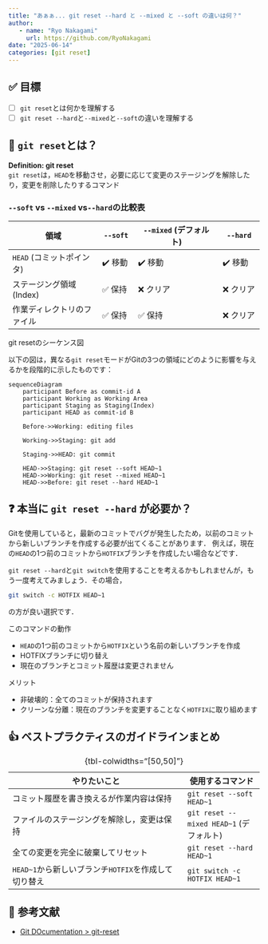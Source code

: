 ```yaml
---
title: "あぁぁ... git reset --hard と --mixed と --soft の違いは何？"
author: 
   - name: "Ryo Nakagami"
     url: https://github.com/RyoNakagami
date: "2025-06-14"
categories: [git reset]
---
```


## ✅ 目標

- [ ] `git reset`とは何かを理解する
- [ ] `git reset --hard`と`--mixed`と`--soft`の違いを理解する


## 🔧 `git reset`とは？

:::{.blog-custom-border}
**Definition: git reset**<br>
`git reset`は，`HEAD`を移動させ，必要に応じて変更のステージングを解除したり，変更を削除したりするコマンド

:::


### `--soft` vs `--mixed` vs`--hard`の比較表

:::{.no-border-top-table .pb-3}

| 領域                  | `--soft` | `--mixed` (デフォルト) | `--hard`  |
| -------------------- | -------- | ------------------- | --------- |
| `HEAD` (コミットポインタ)  | ✔️ 移動   | ✔️ 移動              | ✔️ 移動    |
| ステージング領域 (Index)   | ✅ 保持    | ❌ クリア             | ❌ クリア   |
| 作業ディレクトリのファイル  | ✅ 保持    | ✅ 保持               | ❌ クリア   |

:::

[git resetのシーケンス図]{.mini-section}

以下の図は，異なる`git reset`モードがGitの3つの領域にどのように影響を与えるかを段階的に示したものです：

```mermaid
sequenceDiagram
    participant Before as commit-id A
    participant Working as Working Area
    participant Staging as Staging(Index)
    participant HEAD as commit-id B

    Before->>Working: editing files

    Working->>Staging: git add

    Staging->>HEAD: git commit

    HEAD->>Staging: git reset --soft HEAD~1
    HEAD->>Working: git reset --mixed HEAD~1
    HEAD->>Before: git reset --hard HEAD~1
```

## ❓ 本当に `git reset --hard` が必要か？

Gitを使用していると，最新のコミットでバグが発生したため，以前のコミットから新しいブランチを作成する必要が出てくることがあります．
例えば，現在の`HEAD`の1つ前のコミットから`HOTFIX`ブランチを作成したい場合などです．

`git reset --hard`と`git switch`を使用することを考えるかもしれませんが，もう一度考えてみましょう．その場合，

```bash
git switch -c HOTFIX HEAD~1
``` 

の方が良い選択です．

[このコマンドの動作]{.mini-section}

- `HEAD`の1つ前のコミットから`HOTFIX`という名前の新しいブランチを作成
- HOTFIXブランチに切り替え
- 現在のブランチとコミット履歴は変更されません

[メリット]{.mini-section}

- 非破壊的：全てのコミットが保持されます
- クリーンな分離：現在のブランチを変更することなく`HOTFIX`に取り組めます



## 👍 ベストプラクティスのガイドラインまとめ

:::{.no-border-top-table}

| やりたいこと                                   | 使用するコマンド        |
| -------------------------------------------- | ------------------- |
| コミット履歴を書き換えるが作業内容は保持          | `git reset --soft HEAD~1`            |
| ファイルのステージングを解除し，変更は保持        | `git reset --mixed HEAD~1` (デフォルト) |
| 全ての変更を完全に破棄してリセット               | `git reset --hard HEAD~1`            |
| `HEAD~1`から新しいブランチ`HOTFIX`を作成して切り替え |`git switch -c HOTFIX HEAD~1`|

: {tbl-colwidths="[50,50]"}

:::



📘 参考文献
---------

- [Git DOcumentation > git-reset](https://git-scm.com/docs/git-reset)
